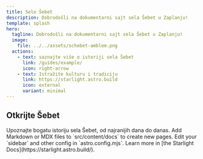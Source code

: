 ```yaml
---
title: Selo Šebet
description: Dobrodošli na dokumentarni sajt sela Šebet u Zaplanju!
template: splash
hero:
  tagline: Dobrodošli na dokumentarni sajt sela Šebet u Zaplanju!
  image:
    file: ../../assets/schebet-amblem.png
  actions:
    - text: saznajte više o istoriji sela Šebet
      link: /guides/example/
      icon: right-arrow
    - text: Istražite kulturu i tradiciju
      link: https://starlight.astro.build
      icon: external
      variant: minimal
---
```



## Otkrijte Šebet

<CardGrid stagger>
	<Card title="Istorija sela" icon="pencil">
		Upoznajte bogatu istoriju sela Šebet, od najranijih dana do danas.
	</Card>
	<Card title="Add new content" icon="add-document">
		Add Markdown or MDX files to `src/content/docs` to create new pages.
	</Card>
	<Card title="Configure your site" icon="setting">
		Edit your `sidebar` and other config in `astro.config.mjs`.
	</Card>
	<Card title="Read the docs" icon="open-book">
		Learn more in [the Starlight Docs](https://starlight.astro.build/).
	</Card>
</CardGrid>
